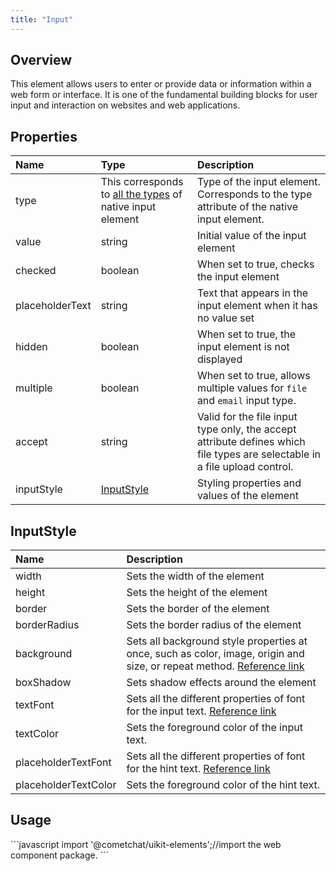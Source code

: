 ```yaml
---
title: "Input"
---
```




## Overview

This element allows users to enter or provide data or information within a web form or interface. It is one of the fundamental building blocks for user input and interaction on websites and web applications.

## Properties

| Name            | Type                                                                                                                                     | Description                                                                                                                |
| :--------------- | :---------------------------------------------------------------------------------------------------------------------------------------- | :-------------------------------------------------------------------------------------------------------------------------- |
| type            | This corresponds to [all the types](https://developer.mozilla.org/en-US/docs/Web/HTML/Element/input#input_types) of native input element | Type of the input element. Corresponds to the type attribute of the native input element.                                  |
| value           | string                                                                                                                                   | Initial value of the input element                                                                                         |
| checked         | boolean                                                                                                                                  | When set to true, checks the input element                                                                                 |
| placeholderText | string                                                                                                                                   | Text that appears in the input element when it has no value set                                                            |
| hidden          | boolean                                                                                                                                  | When set to true, the input element is not displayed                                                                       |
| multiple        | boolean                                                                                                                                  | When set to true, allows multiple values for `file` and `email` input type.                                                |
| accept          | string                                                                                                                                   | Valid for the file input type only, the accept attribute defines which file types are selectable in a file upload control. |
| inputStyle      | [InputStyle](/ui-kit/react/v4/input#inputstyle)                                                                                     | Styling properties and values of the element                                                                               |

## InputStyle

| Name                 | Description                                                                                                                                                                          |
| :-------------------- | :------------------------------------------------------------------------------------------------------------------------------------------------------------------------------------ |
| width                | Sets the width of the element                                                                                                                                                        |
| height               | Sets the height of the element                                                                                                                                                       |
| border               | Sets the border of the element                                                                                                                                                       |
| borderRadius         | Sets the border radius of the element                                                                                                                                                |
| background           | Sets all background style properties at once, such as color, image, origin and size, or repeat method. [Reference link](https://developer.mozilla.org/en-US/docs/Web/CSS/background) |
| boxShadow            | Sets shadow effects around the element                                                                                                                                               |
| textFont             | Sets all the different properties of font for the input text. [Reference link](https://developer.mozilla.org/en-US/docs/Web/CSS/font)                                                |
| textColor            | Sets the foreground color of the input text.                                                                                                                                         |
| placeholderTextFont  | Sets all the different properties of font for the hint text. [Reference link](https://developer.mozilla.org/en-US/docs/Web/CSS/font)                                                 |
| placeholderTextColor | Sets the foreground color of the hint text.                                                                                                                                          |

## Usage

<Tabs>
<Tab title="JavaScript">
```javascript
import '@cometchat/uikit-elements';//import the web component package.


<cometchat-input :type="email" :placeholderText="Please enter your email id"  />
```

</Tab>

</Tabs>
